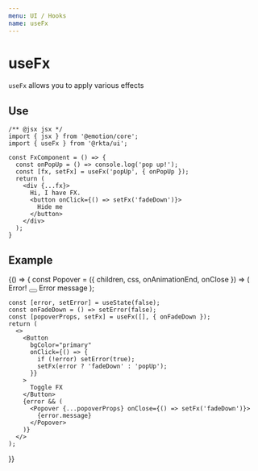 ```yaml
---
menu: UI / Hooks
name: useFx
---
```



# useFx

`useFx` allows you to apply various effects

## Use

```
/** @jsx jsx */
import { jsx } from '@emotion/core';
import { useFx } from '@rkta/ui';

const FxComponent = () => {
  const onPopUp = () => console.log('pop up!');
  const [fx, setFx] = useFx('popUp', { onPopUp });
  return (
    <div {...fx}>
      Hi, I have FX.
      <button onClick={() => setFx('fadeDown')}>
        Hide me
      </button>
    </div>
  );
}
```

## Example

<Playground>
  {() => {
    const Popover = ({ children, css, onAnimationEnd, onClose }) => (
      <List
        bgColor="text"
        color="paper"
        rize={1}
        css={[css, {
          position: 'fixed',
          bottom: 16,
          right: 16,
          width: 320,
          zIndex: 1000,
        }]}
        onAnimationEnd={onAnimationEnd}
      >
        <ListTitle color="error" fitAll>
          <Addon main>Error!</Addon>
          <Addon>
            <Button onClick={onClose} round type="button" transparent color="paper">
              <Cross color="paper" />
            </Button>
          </Addon>
        </ListTitle>
        <ListItem>
          Error message
        </ListItem>
      </List>
    );

    const [error, setError] = useState(false);
    const onFadeDown = () => setError(false);
    const [popoverProps, setFx] = useFx([], { onFadeDown });
    return (
      <>
        <Button
          bgColor="primary"
          onClick={() => {
            if (!error) setError(true);
            setFx(error ? 'fadeDown' : 'popUp');
          }}
        >
          Toggle FX
        </Button>
        {error && (
          <Popover {...popoverProps} onClose={() => setFx('fadeDown')}>
            {error.message}
          </Popover>
        )}
      </>
    );

}}

</Playground>
